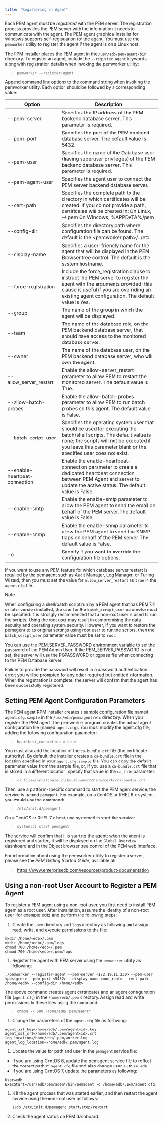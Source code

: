 ```yaml
---
title: "Registering an Agent"
---
```


<div id="registering_agent" class="registered_link"></div>

Each PEM agent must be *registered* with the PEM server. The registration process provides the PEM server with the information it needs to communicate with the agent. The PEM agent graphical installer for Windows supports self-registration for the agent. You must use the `pemworker` utility to register the agent if the agent is on a Linux host.

The RPM installer places the PEM agent in the `/usr/edb/pem/agent/bin` directory. To register an agent, include the `--register-agent` keywords along with registration details when invoking the pemworker utility:

> `pemworker -–register-agent`

Append command line options to the command string when invoking the pemworker utility. Each option should be followed by a corresponding value:

| Option                        | Description                                                                                                                                                                                                                        |
| ----------------------------- | ---------------------------------------------------------------------------------------------------------------------------------------------------------------------------------------------------------------------------------- |
| --pem-server                  | Specifies the IP address of the PEM backend database server. This parameter is required.                                                                                                                                           |
| --pem-port                    | Specifies the port of the PEM backend database server. The default value is 5432.                                                                                                                                                  |
| --pem-user                    | Specifies the name of the Database user (having superuser privileges) of the PEM backend database server. This parameter is required.                                                                                              |
| --pem-agent-user              | Specifies the agent user to connect the PEM server backend database server.                                                                                                                                                        |
| --cert-path                   | Specifies the complete path to the directory in which certificates will be created. If you do not provide a path, certificates will be created in: On Linux, ~/.pem On Windows, %APPDATA%/pem                                      |
| --config-dir                  | Specifies the directory path where configuration file can be found. The default is the &lt;pemworker path>/../etc.                                                                                                                 |
| --display-name                | Specifies a user-friendly name for the agent that will be displayed in the PEM Browser tree control. The default is the system hostname.                                                                                           |
| --force-registration          | Include the force_registration clause to instruct the PEM server to register the agent with the arguments provided; this clause is useful if you are overriding an existing agent configuration. The default value is Yes.         |
| --group                       | The name of the group in which the agent will be displayed.                                                                                                                                                                        |
| --team                        | The name of the database role, on the PEM backend database server, that should have access to the monitored database server.                                                                                                       |
| --owner                       | The name of the database user, on the PEM backend database server, who will own the agent.                                                                                                                                         |
| --allow_server_restart        | Enable the allow-server_restart parameter to allow PEM to restart the monitored server. The default value is True.                                                                                                                 |
| --allow-batch-probes          | Enable the allow-batch-probes parameter to allow PEM to run batch probes on this agent. The default value is False.                                                                                                                |
| --batch-script-user           | Specifies the operating system user that should be used for executing the batch/shell scripts. The default value is none; the scripts will not be executed if you leave this parameter blank or the specified user does not exist. |
| --enable-heartbeat-connection | Enable the enable-heartbeat-connection parameter to create a dedicated heartbeat connection between PEM Agent and server to update the active status. The default value is False.                                                  |
| --enable-smtp                 | Enable the enable-smtp parameter to allow the PEM agent to send the email on behalf of the PEM server.The default value is False.                                                                                                  |
| --enable-snmp                 | Enable the enable-snmp parameter to allow the PEM agent to send the SNMP traps on behalf of the PEM server.The default value is False.                                                                                             |
| -o                            | Specify if you want to override the configuration file options.                                                                                                                                                                    |

If you want to use any PEM feature for which database server restart is required by the pemagent such as Audit Manager, Log Manager, or Tuning Wizard, then you must set the value for `allow_server_restart` as `true` in the `agent.cfg` file.

<div class="note">

<div class="title">

Note

</div>

When configuring a shell/batch script run by a PEM agent that has PEM 7.11 or later version installed, the user for the `batch_script_user` parameter must be specified. It is strongly recommended that a non-root user is used to run the scripts. Using the root user may result in compromising the data security and operating system security. However, if you want to restore the pemagent to its original settings using root user to run the scripts, then the `batch_script_user` parameter value must be set to `root`.

</div>

You can use the PEM_SERVER_PASSWORD environment variable to set the password of the PEM Admin User. If the PEM_SERVER_PASSWORD is not set, the server will use the PGPASSWORD or pgpass file when connecting to the PEM Database Server.

Failure to provide the password will result in a password authentication error; you will be prompted for any other required but omitted information. When the registration is complete, the server will confirm that the agent has been successfully registered.

## Setting PEM Agent Configuration Parameters

The PEM agent RPM installer creates a sample configuration file named `agent.cfg.sample` in the `/usr/edb/pem/agent/etc` directory. When you register the PEM agent, the pemworker program creates the actual agent configuration file (named `agent.cfg`). You must modify the agent.cfg file, adding the following configuration parameter:

> `heartbeat_connection = true`

You must also add the location of the `ca-bundle.crt` file (the certificate authority). By default, the installer creates a `ca-bundle.crt` file in the location specified in your `agent.cfg.sample` file. You can copy the default parameter value from the sample file, or, if you use a `ca-bundle.crt` file that is stored in a different location, specify that value in the `ca_file` parameter:

> `ca_file=/usr/libexec/libcurl-pem7/share/certs/ca-bundle.crt`

Then, use a platform-specific command to start the PEM agent service; the service is named `pemagent`. For example, on a CentOS or RHEL 6.x system, you would use the command:

> `/etc/init.d/pemagent`

On a CentOS or RHEL 7.x host, use systemctl to start the service:

> `systemctl start pemagent`

The service will confirm that it is starting the agent; when the agent is registered and started, it will be displayed on the `Global Overview` dashboard and in the Object browser tree control of the PEM web interface.

For information about using the pemworker utility to register a server, please see the *PEM Getting Started Guide*, available at:

> <https://www.enterprisedb.com/resources/product-documentation>

## Using a non-root User Account to Register a PEM Agent

To register a PEM agent using a non-root user, you first need to install PEM agent as a root user. After installation, assume the identity of a non-root user (for example edb) and perform the following steps:

1.  Create the `.pem` directory and `logs` directory as following and assign read, write, and execute permissions to the file:

<!-- -->

```
mkdir /home/<edb>/.pem
mkdir /home/<edb>/.pem/logs
chmod 700 /home/<edb>/.pem
chmod 700 /home/<edb>/.pem/logs
```

1.  Register the agent with PEM server using the `pemworker` utility as following:

<!-- -->

```
./pemworker --register-agent --pem-server <172.19.11.230> --pem-user <postgres> --pem-port <5432> --display-name <non_root> --cert-path /home/<edb> --config-dir /home/<edb>
```

The above command creates agent certificates and an agent configuration file (`agent.cfg`) in the `/home/edb/.pem` directory. Assign read and write permissions to these files using the command:

> `chmod -R 600 /home/edb/.pem/agent*`

1.  Change the parameters of the `agent.cfg` file as following:

<!-- -->

```
agent_ssl_key=/home/edb/.pem/agent<id>.key
agent_ssl_crt=/home/edb/.pem/agent<id>.crt
log_location=/home/edb/.pem/worker.log
agent_log_location=/home/edb/.pem/agent.log
```

1.  Update the value for path and user in the `pemagent` service file:

-   If you are using CentOS 6, update the pemagent service file to reflect the correct path of `agent.cfg` file and also change user `su` to `su edb`.
-   If you are using CentOS 7, update the parameters as following:

<!-- -->

```
User=edb
ExecStart=/usr/edb/pem/agent/bin/pemagent -c /home/edb/.pem/agent.cfg
```

1.  Kill the agent process that was started earlier, and then restart the agent service using the non-root user as follows:

    `sudo /etc/init.d/pemagent start/stop/restart`

2.  Check the agent status on PEM dashboard.

